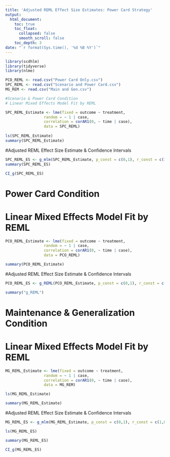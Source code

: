 ---
title: 'Adjusted REML Effect Size Estimates: Power Card Strategy'
output: 
  html_document:
    toc: true
    toc_float:
      collapsed: false
      smooth_scroll: false
    toc_depth: 3
date: "`r format(Sys.time(), '%d %B %Y')`"
---

```{r}
library(scdhlm)
library(tidyverse)
library(nlme)

PCO_REML <- read.csv("Power Card Only.csv")
SPC_REML <- read.csv("Scenario and Power Card.csv")
MG_REM <- read.csv("Main and Gen.csv")

#Scenario & Power Card Condition
# Linear Mixed Effects Model Fit by REML

SPC_REML_Estimate <- lme(fixed = outcome ~ treatment, 
                 random = ~ 1 | case, 
                 correlation = corAR1(0, ~ time | case), 
                 data = SPC_REML)
                 
ls(SPC_REML_Estimate)
summary(SPC_REML_Estimate)
```

#Adjusted REML Effect Size Estimate & Confidence Intervals

```{r}
SPC_REML_ES <- g_mlm(SPC_REML_Estimate, p_const = c(0,1), r_const = c(1,0,1))
summary(SPC_REML_ES)

CI_g(SPC_REML_ES)
```

# Power Card Condition
# Linear Mixed Effects Model Fit by REML

```{r}
PCO_REML_Estimate <- lme(fixed = outcome ~ treatment, 
                 random = ~ 1 | case, 
                 correlation = corAR1(0, ~ time | case), 
                 data = PCO_REML)

summary(PCO_REML_Estimate)
```

#Adjusted REML Effect Size Estimate & Confidence Intervals

```{r}
PCO_REML_ES <- g_REML(PCO_REML_Estimate, p_const = c(0,1), r_const = c(1,0,1), returnModel=FALSE)

summary("g_REML")
```

# Maintenance & Generalization Condition
# Linear Mixed Effects Model Fit by REML

```{r}

MG_REML_Estimate <- lme(fixed = outcome ~ treatment, 
                 random = ~ 1 | case, 
                 correlation = corAR1(0, ~ time | case), 
                 data = MG_REM)

ls(MG_REML_Estimate)                 

summary(MG_REML_Estimate)
```

#Adjusted REML Effect Size Estimate & Confidence Intervals

```{r}

MG_REML_ES <- g_mlm(MG_REML_Estimate, p_const = c(0,1), r_const = c(1,0,1))

ls(MG_REML_ES)

summary(MG_REML_ES)

CI_g(MG_REML_ES)
```